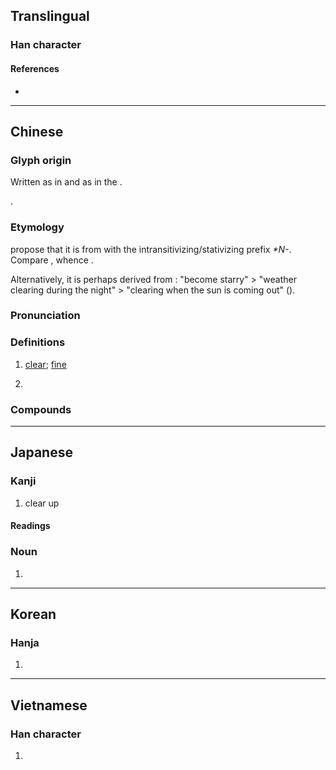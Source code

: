 {{character info}}
{{character info|0xfa12}}
==Translingual==

===Han character===
{{Han char|rn=72|rad=日|as=08|sn=12|four=65027|canj=AQMB|ids=⿰日青}}

====References====
* {{Han ref|kx=0496.390|dkj=13994|dj=0863.100|hdz=21515.070|uh=6674|ud=26228|bh=B4B8|bd=46264}}

----

==Chinese==
{{zh-forms|alt=夝,星,暒,精}}

===Glyph origin===
{{Han etym}}
Written as {{zh-l|*夝}} in ''{{w|Shuowen}}'' and as {{zh-l|*星}} in the ''{{w|Classic of Poetry}}''.

{{Han compound|日|青|c1=s|c2=p|t1=sun|ls=psc}}.

===Etymology===
{{zh-ref|Baxter and Sagart (2014)}} propose that it is from {{och-l|清|clear|tr=*tsʰeŋ}} with the intransitivizing/stativizing prefix ''*N-''. Compare {{cog|hmx-pro|*ntshji̯əŋ||clear}}, whence {{cog|mww|ntshiab}}.

Alternatively, it is perhaps derived from {{och-l|星|star}}: "become starry" > "weather clearing during the night" > "clearing when the sun is coming out" ({{zh-ref|Schuessler, 2007}}).

===Pronunciation===
{{zh-pron
|m=qíng
|m-s=qin2
|c=cing4,ceng4
|c_note=cing4 - literary; ceng4 - vernacular (uncommon)
|c-t=tiang3
|g=qiang2/qin2
|g_note=qiang2 - vernacular; qin2 - literary
|h=pfs=chhiàng;gd=qiang2/qin2
|h_note=Meixian: qiang2 - vernacular; qin2 - literary
|j=qing1
|mb=câng
|md=sàng/cìng
|md_note=sàng - vernacular; cìng - literary
|mn=ml:chêng/xm,qz,tp:chîⁿ/zz,kh:chêⁿ
|mn_note=chîⁿ/chêⁿ - vernacular; chêng - literary
|mn-t=zên5
|w=3xxin
|x=zin2
|ma=y
|mc=y
|oc=y
|cat=a,pn
}}
{{attn|nan|chīⁿ?}}

===Definitions===
{{zh-hanzi}}

# {{lb|zh|weather}} [[clear]]; [[fine]]
# {{surname|zh}}

===Compounds===
{{zh-der|晴靄|晴好|晴和|晴空|晴朗|晴麗|晴美|晴明|晴爽|晴天|晴天霹靂|晴雨表|晴雨傘|天晴|嫩晴|晴雯|祈晴|掃晴娘|晴光|晴空亂流|晴雲秋月|祈晴禱雨|晴空萬里|晴時多雲|晴雨計|新晴|晴初|放晴|風日晴和|陰晴不定|風定天晴|雨過天晴|響晴|弄晴|快晴|愆晴|掃晴婦|晌晴|晚晴|晴乾|晴哢|晴嵐|晴川|晴川閣|晴快|晴日|晴旭|晴昊|晴晝|晴暈|晴暖|晴暢|晴暾|晴曛|晴曦|晴朝|晴沙|晴河|晴波|晴煖|晴照|晴熏|晴熱|晴燠|晴眉|晴碧|晴窗|晴絲|晴翠|晴虛|晴虹|晴襟|晴雪|晴霞|晴霽|晴颸|暴晴|淡晴|烘晴|空晴|融晴|詐晴|赤晴|連晴|開晴|陰晴|雪晴|霜晴}}

{{zh-cat|Beginning}}

----

==Japanese==

===Kanji===
{{ja-kanji|grade=2|rs=日08}}

# clear up

====Readings====
{{ja-readings
|goon=しょう
|kanon=せい
|kun=は-れる, はれ-, は-らす
|nanori=はる
}}

===Noun===
{{ja-noun|はれ}}

# {{alternative form of|ja|晴れ}}

----

==Korean==

===Hanja===
{{ko-hanja|hangeul=[[청]]|eumhun=|rv=cheong|mr=ch'ŏng|y=cheng}}

# {{rfdef|ko|sort=日08}}

----

==Vietnamese==

===Han character===
{{vi-hantu|[[tạnh]], [[tành]], [[tình]], [[thanh]], [[thinh]]|rs=日08}}

# {{rfdef|vi|sort=日08}}